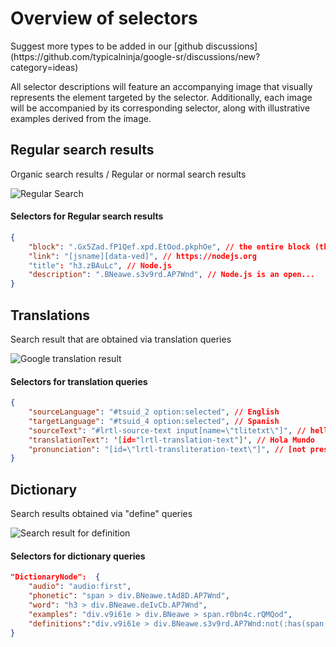 

# Overview of selectors


<Callout type="info" emoji="🌟">
     Suggest more types to be added in our [github discussions](https://github.com/typicalninja/google-sr/discussions/new?category=ideas)
</Callout>

All selector descriptions will feature an accompanying image that visually represents the element targeted by the selector.
Additionally, each image will be accompanied by its corresponding selector, along with illustrative examples derived from the image.

## Regular search results

Organic search results / Regular or normal search results

![Regular Search](/images/DefaultSearch.png)

#### Selectors for Regular search results


```json
{
    "block": ".Gx5Zad.fP1Qef.xpd.EtOod.pkphOe", // the entire block (the picture contains a block)
    "link": "[jsname][data-ved]", // https://nodejs.org
    "title": "h3.zBAuLc", // Node.js
    "description": ".BNeawe.s3v9rd.AP7Wnd", // Node.js is an open...
}
```


## Translations

Search result that are obtained via translation queries

![Google translation result](/images/Translate.png)

#### Selectors for translation queries

```json
{
    "sourceLanguage": "#tsuid_2 option:selected", // English
    "targetLanguage": "#tsuid_4 option:selected", // Spanish
    "sourceText": "#lrtl-source-text input[name=\"tlitetxt\"]", // hello world
    "translationText": '[id="lrtl-translation-text"]', // Hola Mundo
    "pronunciation": "[id=\"lrtl-transliteration-text\"]", // [not present in image]
}
```


## Dictionary

Search results obtained via "define" queries

![Search result for definition](/images/Dictionary.png)

#### Selectors for dictionary queries

```json
"DictionaryNode":  {
    "audio": "audio:first",
    "phonetic": "span > div.BNeawe.tAd8D.AP7Wnd",
    "word": "h3 > div.BNeawe.deIvCb.AP7Wnd",
    "examples": "div.v9i61e > div.BNeawe > span.r0bn4c.rQMQod",
    "definitions":"div.v9i61e > div.BNeawe.s3v9rd.AP7Wnd:not(:has(span.r0bn4c.rQMQod))",
}
```